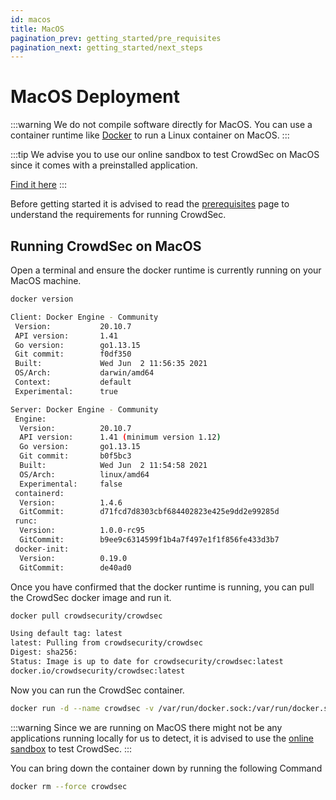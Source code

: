 ```yaml
---
id: macos
title: MacOS
pagination_prev: getting_started/pre_requisites
pagination_next: getting_started/next_steps
---
```


# MacOS Deployment

:::warning
We do not compile software directly for MacOS. You can use a container runtime like [Docker](https://www.docker.com/) to run a Linux container on MacOS.
:::

:::tip
We advise you to use our online sandbox to test CrowdSec on MacOS since it comes with a preinstalled application.

[Find it here](https://killercoda.com/iiamloz/scenario/crowdsec-setup)
:::

Before getting started it is advised to read the [prerequisites](/unversioned/getting_started/prerequisites.md) page to understand the requirements for running CrowdSec.

## Running CrowdSec on MacOS

Open a terminal and ensure the docker runtime is currently running on your MacOS machine.

```bash
docker version
```

```bash title="Command Output"
Client: Docker Engine - Community
 Version:           20.10.7
 API version:       1.41
 Go version:        go1.13.15
 Git commit:        f0df350
 Built:             Wed Jun  2 11:56:35 2021
 OS/Arch:           darwin/amd64
 Context:           default
 Experimental:      true

Server: Docker Engine - Community
 Engine:
  Version:          20.10.7
  API version:      1.41 (minimum version 1.12)
  Go version:       go1.13.15
  Git commit:       b0f5bc3
  Built:            Wed Jun  2 11:54:58 2021
  OS/Arch:          linux/amd64
  Experimental:     false
 containerd:
  Version:          1.4.6
  GitCommit:        d71fcd7d8303cbf684402823e425e9dd2e99285d
 runc:
  Version:          1.0.0-rc95
  GitCommit:        b9ee9c6314599f1b4a7f497e1f1f856fe433d3b7
 docker-init:
  Version:          0.19.0
  GitCommit:        de40ad0
```

Once you have confirmed that the docker runtime is running, you can pull the CrowdSec docker image and run it.

```bash
docker pull crowdsecurity/crowdsec
```

```bash title="Command Output"
Using default tag: latest
latest: Pulling from crowdsecurity/crowdsec
Digest: sha256:
Status: Image is up to date for crowdsecurity/crowdsec:latest
docker.io/crowdsecurity/crowdsec:latest
```

Now you can run the CrowdSec container.

```bash
docker run -d --name crowdsec -v /var/run/docker.sock:/var/run/docker.sock -v /etc/crowdsec:/etc/crowdsec -v /var/log:/var/log crowdsecurity/crowdsec
```

:::warning
Since we are running on MacOS there might not be any applications running locally for us to detect, it is advised to use the [online sandbox](https://killercoda.com/iiamloz/scenario/crowdsec-setup) to test CrowdSec.
:::

You can bring down the container down by running the following Command

```bash
docker rm --force crowdsec
```

